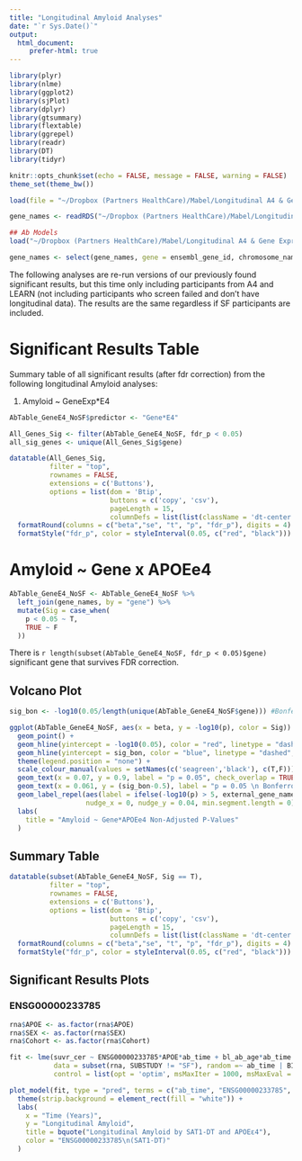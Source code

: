 ```yaml
---
title: "Longitudinal Amyloid Analyses"
date: "`r Sys.Date()`"
output: 
  html_document:
     prefer-html: true
---
```


```r
library(plyr)
library(nlme)
library(ggplot2)
library(sjPlot)
library(dplyr)
library(gtsummary)
library(flextable)
library(ggrepel)
library(readr)
library(DT)
library(tidyr)

knitr::opts_chunk$set(echo = FALSE, message = FALSE, warning = FALSE)
theme_set(theme_bw())
```

```r
load(file = "~/Dropbox (Partners HealthCare)/Mabel/Longitudinal A4 & Gene Expression/A4_GeneExp_Project/Data/RNAseqData_Autosomal_XLinked_wDose_121124.RData")

gene_names <- readRDS("~/Dropbox (Partners HealthCare)/Mabel/Longitudinal A4 & Gene Expression/A4_GeneExp_Project/Data/A4_RNAseq_GeneNames_081424.rds")

## Ab Models
load("~/Dropbox (Partners HealthCare)/Mabel/Longitudinal A4 & Gene Expression/A4_GeneExp_Project/Data/Amyloid Models/LME_Ab_GeneE4_NoSF_Models_2025-02-25.RData")
```

```r
gene_names <- select(gene_names, gene = ensembl_gene_id, chromosome_name, external_gene_name)
```

The following analyses are re-run versions of our previously found significant results, but this time only including participants from A4 and LEARN (not including participants who screen failed and don't have longitudinal data). The results are the same regardless if SF participants are included.

# Significant Results Table

Summary table of all significant results (after fdr correction) from the following longitudinal Amyloid analyses:

1.  Amyloid \~ GeneExp\*E4

```r
AbTable_GeneE4_NoSF$predictor <- "Gene*E4"

All_Genes_Sig <- filter(AbTable_GeneE4_NoSF, fdr_p < 0.05)
all_sig_genes <- unique(All_Genes_Sig$gene)
```

```r
datatable(All_Genes_Sig,
          filter = "top",
          rownames = FALSE,
          extensions = c('Buttons'),
          options = list(dom = 'Btip',
                         buttons = c('copy', 'csv'),
                         pageLength = 15,
                         columnDefs = list(list(className = 'dt-center', targets = "_all")))) %>%
  formatRound(columns = c("beta","se", "t", "p", "fdr_p"), digits = 4) %>% 
  formatStyle("fdr_p", color = styleInterval(0.05, c("red", "black")))
```

# Amyloid \~ Gene x APOEe4 {.tabset}

```r
AbTable_GeneE4_NoSF <- AbTable_GeneE4_NoSF %>%
  left_join(gene_names, by = "gene") %>%
  mutate(Sig = case_when(
    p < 0.05 ~ T,
    TRUE ~ F
  ))
```

There is `r length(subset(AbTable_GeneE4_NoSF, fdr_p < 0.05)$gene)` significant gene that survives FDR correction.

## Volcano Plot

```r
sig_bon <- -log10(0.05/length(unique(AbTable_GeneE4_NoSF$gene))) #Bonferroni correction for plotting

ggplot(AbTable_GeneE4_NoSF, aes(x = beta, y = -log10(p), color = Sig)) +
  geom_point() +
  geom_hline(yintercept = -log10(0.05), color = "red", linetype = "dashed", size = 1.2) +
  geom_hline(yintercept = sig_bon, color = "blue", linetype = "dashed", size = 1) +
  theme(legend.position = "none") +
  scale_colour_manual(values = setNames(c('seagreen','black'), c(T,F))) +
  geom_text(x = 0.07, y = 0.9, label = "p = 0.05", check_overlap = TRUE, color = "black") +
  geom_text(x = 0.061, y = (sig_bon-0.5), label = "p = 0.05 \n Bonferroni corrected", check_overlap = TRUE, color = "black") +
  geom_label_repel(aes(label = ifelse(-log10(p) > 5, external_gene_name, "")), 
                   nudge_x = 0, nudge_y = 0.04, min.segment.length = 0) +
  labs(
    title = "Amyloid ~ Gene*APOEe4 Non-Adjusted P-Values"
  )
```

## Summary Table

```r
datatable(subset(AbTable_GeneE4_NoSF, Sig == T),
          filter = "top",
          rownames = FALSE,
          extensions = c('Buttons'),
          options = list(dom = 'Btip',
                         buttons = c('copy', 'csv'),
                         pageLength = 15,
                         columnDefs = list(list(className = 'dt-center', targets = "_all")))) %>%
  formatRound(columns = c("beta","se", "t", "p", "fdr_p"), digits = 4) %>%
  formatStyle("fdr_p", color = styleInterval(0.05, c("red", "black")))
```

## Significant Results Plots

### ENSG00000233785

```r
rna$APOE <- as.factor(rna$APOE)
rna$SEX <- as.factor(rna$SEX)
rna$Cohort <- as.factor(rna$Cohort)

fit <- lme(suvr_cer ~ ENSG00000233785*APOE*ab_time + bl_ab_age*ab_time + SEX*ab_time + Cohort*ab_time,
           data = subset(rna, SUBSTUDY != "SF"), random =~ ab_time | BID, na.action = "na.omit", 
           control = list(opt = 'optim', msMaxIter = 1000, msMaxEval = 1000))

plot_model(fit, type = "pred", terms = c("ab_time", "ENSG00000233785", "APOE")) +
  theme(strip.background = element_rect(fill = "white")) +
  labs(
    x = "Time (Years)",
    y = "Longitudinal Amyloid",
    title = bquote("Longitudinal Amyloid by SAT1-DT and APOEε4"),
    color = "ENSG00000233785\n(SAT1-DT)"
  )
```
